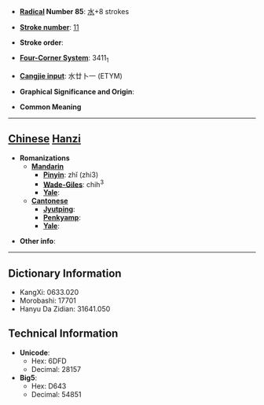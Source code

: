 * '''[[Wiktionary:Chinese radical index| Radical]] Number 85''': [[Wiktionary:Chinese radical index 水|水]]+8 strokes

* '''[[Wiktionary:Chinese total strokes index|Stroke number]]''': [[Wiktionary:Chinese total strokes index 11|11]]

* '''Stroke order''': 

* '''[[Wiktionary:Chinese four corner index|Four-Corner System]]''': 3411<sub>1</sub>

* '''[[Wiktionary:Chinese Cangjie index|Cangjie input]]''': 水廿卜一 (ETYM)

* '''Graphical Significance and Origin''': 

* '''Common Meaning'''

----

== [[Chinese]] [[Hanzi]] ==

* '''Romanizations'''
** '''[[Mandarin]]'''
*** '''[[Pinyin]]''': zhǐ (zhi3)
*** '''[[Wade-Giles]]''': chih<sup>3</sup>
*** '''[[Yale]]''': 
** '''[[Cantonese]]'''
*** '''[[Jyutping]]''':
*** '''[[Penkyamp]]''': 
*** '''[[Yale]]''': 

* '''Other info''': 

----

== Dictionary Information ==

* KangXi: 0633.020
* Morobashi: 17701
* Hanyu Da Zidian: 31641.050

== Technical Information ==

* '''Unicode''':
** Hex: 6DFD
** Decimal: 28157
* '''Big5''':
** Hex: D643
** Decimal: 54851